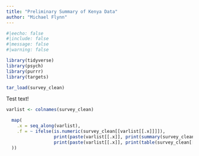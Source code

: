```yaml
---
title: "Preliminary Summary of Kenya Data"
author: "Michael Flynn"
---
```



```r
#|eecho: false
#|include: false
#|message: false
#|warning: false

library(tidyverse)
library(psych)
library(purrr)
library(targets)

tar_load(survey_clean)
```


Test text!


```r

varlist <- colnames(survey_clean)

  map(
    .x = seq_along(varlist),
    .f = ~ ifelse(is.numeric(survey_clean[[varlist[[.x]]]]),
                  print(paste(varlist[[.x]], print(summary(survey_clean[[varlist[[.x]]]])))),
                  print(paste(varlist[[.x]], print(table(survey_clean[[varlist[[.x]]]]))))
  ))

```

